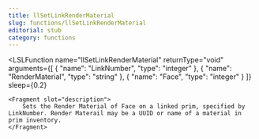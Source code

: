 ```yaml
---
title: llSetLinkRenderMaterial
slug: functions/llSetLinkRenderMaterial
editorial: stub
category: functions
---
```


<LSLFunction
	name="llSetLinkRenderMaterial"
	returnType="void"
	arguments={[
	{
		"name": "LinkNumber",
		"type": "integer"
	},
	{
		"name": "RenderMaterial",
		"type": "string"
	},
	{
		"name": "Face",
		"type": "integer"
	}
]}
	sleep={0.2}
>
	<Fragment slot="description">
		Sets the Render Material of Face on a linked prim, specified by LinkNumber. Render Materail may be a UUID or name of a material in prim inventory.
	</Fragment>
</LSLFunction>
